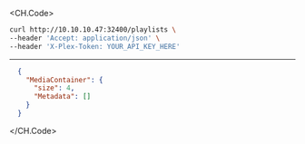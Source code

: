
<CH.Code>
```bash Example Request
curl http://10.10.10.47:32400/playlists \
--header 'Accept: application/json' \
--header 'X-Plex-Token: YOUR_API_KEY_HERE'
```
---

```json Example Response
  {
    "MediaContainer": {
      "size": 4,
      "Metadata": []
    }
  }
```
</CH.Code>
